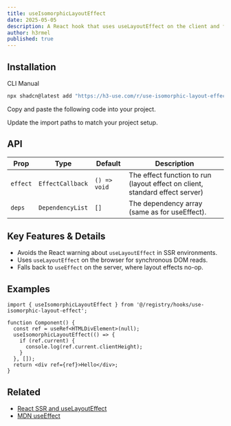 ```yaml
---
title: useIsomorphicLayoutEffect
date: 2025-05-05
description: A React hook that uses useLayoutEffect on the client and falls back to useEffect on the server to avoid SSR warnings.
author: h3rmel
published: true
---
```


<HookPreview name="use-isomorphic-layout-effect-demo" />

## Installation

<Tabs defaultValue="cli">

<TabsList>
  <TabsTrigger value="cli">CLI</TabsTrigger>
  <TabsTrigger value="manual">Manual</TabsTrigger>
</TabsList>
<TabsContent value="cli">

```bash
npx shadcn@latest add "https://h3-use.com/r/use-isomorphic-layout-effect"
```

</TabsContent>
<TabsContent value="manual">

<Steps>

<Step>Copy and paste the following code into your project.</Step>

<HookSource name="use-isomorphic-layout-effect" />

<Step>Update the import paths to match your project setup.</Step>

</Steps>

</TabsContent>

</Tabs>

## API

| Prop     | Type             | Default      | Description                                                                  |
| -------- | ---------------- | ------------ | ---------------------------------------------------------------------------- |
| `effect` | `EffectCallback` | `() => void` | The effect function to run (layout effect on client, standard effect server) |
| `deps`   | `DependencyList` | `[]`         | The dependency array (same as for useEffect).                                |

## Key Features & Details

- Avoids the React warning about `useLayoutEffect` in SSR environments.
- Uses `useLayoutEffect` on the browser for synchronous DOM reads.
- Falls back to `useEffect` on the server, where layout effects no-op.

## Examples

```tsx
import { useIsomorphicLayoutEffect } from '@/registry/hooks/use-isomorphic-layout-effect';

function Component() {
  const ref = useRef<HTMLDivElement>(null);
  useIsomorphicLayoutEffect(() => {
    if (ref.current) {
      console.log(ref.current.clientHeight);
    }
  }, []);
  return <div ref={ref}>Hello</div>;
}
```

## Related

- [React SSR and useLayoutEffect](https://reactjs.org/link/uselayouteffect-ssr)
- [MDN useEffect](https://developer.mozilla.org/en-US/docs/Web/JavaScript/Reference/Global_Objects/Function)
